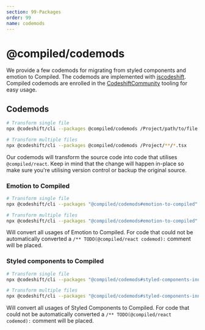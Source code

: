 ```yaml
---
section: 99-Packages
order: 99
name: codemods
---
```


# @compiled/codemods

We provide a few codemods for migrating from styled components and emotion to Compiled. The codemods are implemented with [jscodeshift](https://github.com/facebook/jscodeshift). Compiled codemods are enrolled in the [CodeshiftCommunity](https://www.codeshiftcommunity.com/docs/) tooling for easy usage.

## Codemods

```bash
# Transform single file
npx @codeshift/cli --packages @compiled/codemods /Project/path/to/file

# Transform multiple files
npx @codeshift/cli --packages @compiled/codemods /Project/**/*.tsx
```

Our codemods will transform the source code into code that utilises `@compiled/react`. Keep in mind that the change will happen in-place so make sure you're utilising version control or backup the original source.

### Emotion to Compiled

```bash
# Transform single file
npx @codeshift/cli --packages "@compiled/codemods#emotion-to-compiled" /Project/path/to/file

# Transform multiple files
npx @codeshift/cli --packages "@compiled/codemods#emotion-to-compiled" /Project/**/*.tsx
```

Will convert all usages of Emotion to Compiled.
For code that could not be automatically converted a `/** TODO(@compiled/react codemod):` comment will be placed.

### Styled components to Compiled

```bash
# Transform single file
npx @codeshift/cli --packages "@compiled/codemods#styled-components-inner-ref-to-ref" /Project/path/to/file

# Transform multiple files
npx @codeshift/cli --packages "@compiled/codemods#styled-components-inner-ref-to-ref" /Project/**/*.tsx
```

Will convert all usages of Styled Components to Compiled.
For code that could not be automatically converted a `/** TODO(@compiled/react codemod):` comment will be placed.
